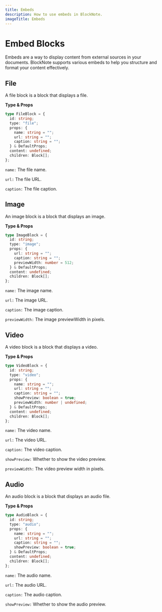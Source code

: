 ```yaml
---
title: Embeds
description: How to use embeds in BlockNote.
imageTitle: Embeds
---
```


# Embed Blocks

Embeds are a way to display content from external sources in your documents. BlockNote supports various embeds to help you structure and format your content effectively.

## File

A file block is a block that displays a file.

**Type & Props**

```ts
type FileBlock = {
  id: string;
  type: "file";
  props: {
    name: string = "";
    url: string = "";
    caption: string = "";
  } & DefaultProps;
  content: undefined;
  children: Block[];
};
```

`name:` The file name.

`url:` The file URL.

`caption:` The file caption.

## Image

An image block is a block that displays an image.

**Type & Props**

```typescript
type ImageBlock = {
  id: string;
  type: "image";
  props: {
    url: string = "";
    caption: string = "";
    previewWidth: number = 512;
  } & DefaultProps;
  content: undefined;
  children: Block[];
};
```

`name:` The image name.

`url:` The image URL.

`caption:` The image caption.

`previewWidth:` The image previewWidth in pixels.

## Video

A video block is a block that displays a video.

**Type & Props**

```ts
type VideoBlock = {
  id: string;
  type: "video";
  props: {
    name: string = "";
    url: string = "";
    caption: string = "";
    showPreview: boolean = true;
    previewWidth: number | undefined;
  } & DefaultProps;
  content: undefined;
  children: Block[];
};
```

`name:` The video name.

`url:` The video URL.

`caption:` The video caption.

`showPreview:` Whether to show the video preview.

`previewWidth:` The video preview width in pixels.

## Audio

An audio block is a block that displays an audio file.

**Type & Props**

```ts
type AudioBlock = {
  id: string;
  type: "audio";
  props: {
    name: string = "";
    url: string = "";
    caption: string = "";
    showPreview: boolean = true;
  } & DefaultProps;
  content: undefined;
  children: Block[];
};
```

`name:` The audio name.

`url:` The audio URL.

`caption:` The audio caption.

`showPreview:` Whether to show the audio preview.
